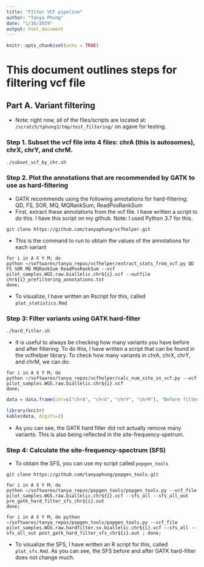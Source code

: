 ---
title: "FIlter VCF pipeline"
author: "Tanya Phung"
date: "1/16/2019"
output: html_document
---

```{r setup, include=FALSE}
knitr::opts_chunk$set(echo = TRUE)
```

# This document outlines steps for filtering vcf file

## Part A. Variant filtering

* Note: right now, all of the files/scripts are located at: `/scratch/tphung3/tmp/test_filtering/` on agave for testing.

### Step 1. Subset the vcf file into 4 files: chrA (this is autosomes), chrX, chrY, and chrM. 

```
./subset_vcf_by_chr.sh
```

### Step 2. Plot the annotations that are recommended by GATK to use as hard-filtering
* GATK recommends using the following annotations for hard-filtering: QD, FS, SOR, MQ, MQRankSum, ReadPosRankSum
* First, extract these annotations from the vcf file. I have written a script to do this. I have this script on my github. Note: I used Python 3.7 for this. 

```
git clone https://github.com/tanyaphung/vcfhelper.git
```

* This is the command to run to obtain the values of the annotations for each variant
```
for i in A X Y M; do
python ~/softwares/tanya_repos/vcfhelper/extract_stats_from_vcf.py QD FS SOR MQ MQRankSum ReadPosRankSum --vcf pilot_samples.WGS.raw.biallelic.chr${i}.vcf --outfile chr${i}_prefiltering_annotations.txt
done;
```

* To visualize, I have written an Rscript for this, called `plot_statistics.Rmd`

### Step 3: Filter variants using GATK hard-filter

```
./hard_fitler.sh
```

* It is useful to always be checking how many variants you have before and after filtering. To do this, I have written a script that can be found in the vcfhelper library. To check how many variants in chrA, chrX, chrY, and chrM, we can do:

```
for i in A X Y M; do
python ~/softwares/tanya_repos/vcfhelper/calc_num_site_in_vcf.py --vcf pilot_samples.WGS.raw.biallelic.chr${i}.vcf
done;
```

```{r kable}
data = data.frame(chr=c("chrA", "chrX", "chrY", "chrM"), "Before filtering" = c(12076084, 465965, 0, 244), "After filtering" = c(11934211, 462987, 0, 244), "Removed" = c(141873, 2978, 0, 0))

library(knitr)
kable(data, digits=2)
```

* As you can see, the GATK hard filter did not actually remove many variants. This is also being reflected in the site-frequency-spetrum. 

### Step 4: Calculate the site-frequency-spectrum (SFS)
* To obtain the SFS, you can use my script called `popgen_tools`

```
git clone https://github.com/tanyaphung/popgen_tools.git
```

```
for i in A X Y M; do
python ~/softwares/tanya_repos/popgen_tools/popgen_tools.py --vcf_file pilot_samples.WGS.raw.biallelic.chr${i}.vcf --sfs_all --sfs_all_out pre_gatk_hard_filter_sfs_chr${i}.out
done;

for i in A X Y M; do python ~/softwares/tanya_repos/popgen_tools/popgen_tools.py --vcf_file pilot_samples.WGS.raw.hardfilter.sv.biallelic.chr${i}.vcf --sfs_all --sfs_all_out post_gatk_hard_filter_sfs_chr${i}.out ; done;
```

* To visualize the SFS, I have written an R script for this, called `plot_sfs.Rmd`. As you can see, the SFS before and after GATK hard-filter does not change much. 


